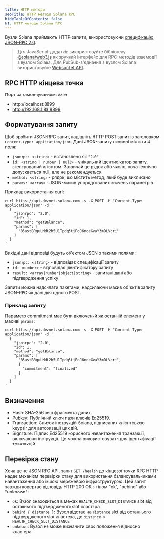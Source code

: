 ```yaml
---
title: HTTP методи
seoTitle: HTTP методи Solana RPC
hideTableOfContents: false
h1: HTTP методи Solana RPC
---
```


Вузли Solana приймають HTTP-запити, використовуючи
[специфікацію JSON-RPC 2.0](https://www.jsonrpc.org/specification).

> Для JavaScript-додатків використовуйте бібліотеку
> [@solana/web3.js](https://github.com/solana-labs/solana-web3.js) як зручний
> інтерфейс для RPC-методів взаємодії з вузлом Solana. Для PubSub-з'єднання з
> вузлом Solana використовуйте [Websocket API](/docs/rpc/websocket/).

## RPC HTTP кінцева точка

Порт за замовчуванням: `8899`

- http://localhost:8899
- http://192.168.1.88:8899

## Форматування запиту

Щоб зробити JSON-RPC запит, надішліть HTTP POST запит із заголовком
`Content-Type: application/json`. Дані JSON-запиту повинні містити 4 поля:

- `jsonrpc: <string>` - встановлено як `"2.0"`
- `id: <string | number | null>` - унікальний ідентифікатор запиту, згенерований
  клієнтом. Зазвичай це рядок або число, хоча технічно допускається null, але не
  рекомендується
- `method: <string>` - рядок, що містить метод, який буде викликано
- `params: <array>` - JSON-масив упорядкованих значень параметрів

Приклад використання curl:

```shell
curl https://api.devnet.solana.com -s -X POST -H "Content-Type: application/json" -d '
  {
    "jsonrpc": "2.0",
    "id": 1,
    "method": "getBalance",
    "params": [
      "83astBRguLMdt2h5U1Tpdq5tjFoJ6noeGwaY3mDLVcri"
    ]
  }
'
```

Вихідні дані відповіді будуть об'єктом JSON з такими полями:

- `jsonrpc: <string>` - відповідає специфікації запиту
- `id: <number>` - відповідає ідентифікатору запиту
- `result: <array|number|object|string>` - запитані дані або підтвердження
  успіху

Запити можна надсилати пакетами, надсилаючи масив об'єктів запиту JSON-RPC як
дані для одного POST.

### Приклад запиту

Параметр commitment має бути включений як останній елемент у масиві `params`:

```shell
curl https://api.devnet.solana.com -s -X POST -H "Content-Type: application/json" -d '
  {
    "jsonrpc": "2.0",
    "id": 1,
    "method": "getBalance",
    "params": [
      "83astBRguLMdt2h5U1Tpdq5tjFoJ6noeGwaY3mDLVcri",
      {
        "commitment": "finalized"
      }
    ]
  }
'
```

## Визначення

- Hash: SHA-256 хеш фрагмента даних.
- Pubkey: Публічний ключ пари ключів Ed25519.
- Transaction: Список інструкцій Solana, підписаних клієнтською keypair для
  авторизації цих дій.
- Signature: Підпис Ed25519 корисного навантаження транзакції, включаючи
  інструкції. Це можна використовувати для ідентифікації транзакцій.

## Перевірка стану

Хоча це не JSON RPC API, запит `GET /health` до кінцевої точки RPC HTTP надає
механізм перевірки стану для використання балансувальниками навантаження або
іншою мережевою інфраструктурою. Цей запит завжди повертає відповідь HTTP 200 OK
з тілом "ok", "behind" або "unknown":

- `ok`: Вузол знаходиться в межах `HEALTH_CHECK_SLOT_DISTANCE` slot від
  останнього підтвердженого slot кластера
- `behind { distance }`: Вузол відстає на `distance` slot від останнього
  підтвердженого slot кластера, де `distance > HEALTH_CHECK_SLOT_DISTANCE`
- `unknown`: Вузол не може визначити своє положення відносно кластера
